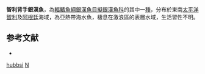 {{Speciesbox
| taxon = Notocheirus hubbsi
| binomial_authority = [[Clark|Clark]], 1937
| status = NE
| status_system = IUCN3.1
}}
'''智利背手銀漢魚'''，為[[輻鰭魚綱|輻鰭魚綱]][[銀漢魚目|銀漢魚目]][[擬銀漢魚科|擬銀漢魚科]]的其中一[[種|種]]，分布於東南[[太平洋|太平洋]][[智利|智利]]及[[阿根廷|阿根廷]]海域，為亞熱帶海水魚，棲息在激浪區的表層水域，生活習性不明。

==参考文献==
*{{FishBase_species|genus=Notocheirus|species=hubbsi|year=2016|month=3}}

{{魚類小作品}}
{{Taxonbar}}
[[Category:浪花魚屬|hubbsi]]
[[Category:1937年描述的鱼类|N]]
